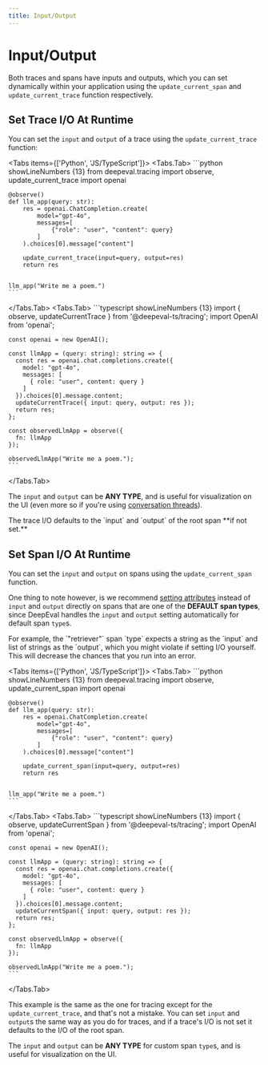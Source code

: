 ```yaml
---
title: Input/Output
---
```



# Input/Output

Both traces and spans have inputs and outputs, which you can set dynamically within your application using the `update_current_span` and `update_current_trace` function respectively.

## Set Trace I/O At Runtime

You can set the `input` and `output` of a trace using the `update_current_trace` function:

<Tabs items={['Python', 'JS/TypeScript']}>
  <Tabs.Tab>
    ```python showLineNumbers {13}
    from deepeval.tracing import observe, update_current_trace
    import openai
     
    @observe()
    def llm_app(query: str):
        res = openai.ChatCompletion.create(
            model="gpt-4o",
            messages=[
                {"role": "user", "content": query}
            ]
        ).choices[0].message["content"]
    
        update_current_trace(input=query, output=res)
        return res
     
     
    llm_app("Write me a poem.")
    ```
  </Tabs.Tab>
  <Tabs.Tab>
    ```typescript showLineNumbers {13}
    import { observe, updateCurrentTrace } from '@deepeval-ts/tracing';
    import OpenAI from 'openai';
    
    const openai = new OpenAI();
    
    const llmApp = (query: string): string => {
      const res = openai.chat.completions.create({
        model: "gpt-4o",
        messages: [
          { role: "user", content: query }
        ]
      }).choices[0].message.content;
      updateCurrentTrace({ input: query, output: res });
      return res;
    };
    
    const observedLlmApp = observe({
      fn: llmApp
    });
    
    observedLlmApp("Write me a poem.");
    ```
  </Tabs.Tab>
</Tabs>

The `input` and `output` can be **ANY TYPE**, and is useful for visualization on the UI (even more so if you're using [conversation threads](/llm-tracing/tracing-features/threads)).

<Callout>
The trace I/O defaults to the `input` and `output` of the root span **if not set.**
</Callout>

## Set Span I/O At Runtime


You can set the `input` and `output` on spans using the `update_current_span` function.

One thing to note however, is we recommend [setting attributes](/llm-tracing/tracing-features/attributes) instead of `input` and `output` directly on spans that are one of the **DEFAULT span types**, since DeepEval handles the `input` and `output` setting automatically for default span `type`s. 

<Callout type="warning">
For example, the `"retriever"` span `type` expects a string as the `input` and list of strings as the `output`, which you might violate if setting I/O yourself. This will decrease the chances that you run into an error.
</Callout>

<Tabs items={['Python', 'JS/TypeScript']}>
  <Tabs.Tab>
    ```python showLineNumbers {13}
    from deepeval.tracing import observe, update_current_span
    import openai
     
    @observe()
    def llm_app(query: str):
        res = openai.ChatCompletion.create(
            model="gpt-4o",
            messages=[
                {"role": "user", "content": query}
            ]
        ).choices[0].message["content"]
    
        update_current_span(input=query, output=res)
        return res
     
     
    llm_app("Write me a poem.")
    ```
  </Tabs.Tab>
  <Tabs.Tab>
    ```typescript showLineNumbers {13}
    import { observe, updateCurrentSpan } from '@deepeval-ts/tracing';
    import OpenAI from 'openai';
    
    const openai = new OpenAI();
    
    const llmApp = (query: string): string => {
      const res = openai.chat.completions.create({
        model: "gpt-4o",
        messages: [
          { role: "user", content: query }
        ]
      }).choices[0].message.content;
      updateCurrentSpan({ input: query, output: res });
      return res;
    };
    
    const observedLlmApp = observe({
      fn: llmApp
    });
    
    observedLlmApp("Write me a poem.");
    ```
  </Tabs.Tab>
</Tabs>

This example is the same as the one for tracing except for the `update_current_trace`, and that's not a mistake. You can set `input` and `output`s the same way as you do for traces, and if a trace's I/O is not set it defaults to the I/O of the root span.

The `input` and `output` can be **ANY TYPE** for custom span `type`s, and is useful for visualization on the UI.
